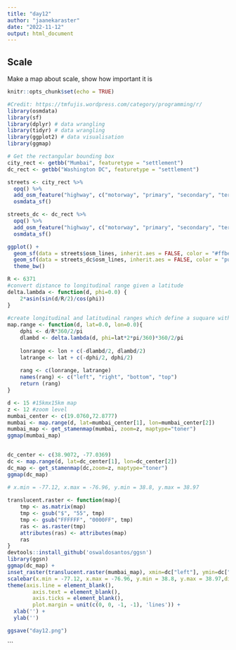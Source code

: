 ---
title: "day12"
author: "jaanekaraster"
date: "2022-11-12"
output: html_document
---
## Scale
Make a map about scale, show how important it is

```{r setup, include=FALSE}
knitr::opts_chunk$set(echo = TRUE)
```

```{r libraries}
#Credit: https://tmfujis.wordpress.com/category/programming/r/
library(osmdata)
library(sf)
library(dplyr) # data wrangling
library(tidyr) # data wrangling
library(ggplot2) # data visualisation
library(ggmap)
```


```{r code}
# Get the rectangular bounding box
city_rect <- getbb("Mumbai", featuretype = "settlement")
dc_rect <- getbb("Washington DC", featuretype = "settlement")

streets <- city_rect %>%
  opq() %>%
  add_osm_feature("highway", c("motorway", "primary", "secondary", "tertiary")) %>%
  osmdata_sf()

streets_dc <- dc_rect %>%
  opq() %>%
  add_osm_feature("highway", c("motorway", "primary", "secondary", "tertiary")) %>%
  osmdata_sf()

ggplot() + 
  geom_sf(data = streets$osm_lines, inherit.aes = FALSE, color = "#ffbe7f", size = .4, alpha = .8) +
  geom_sf(data = streets_dc$osm_lines, inherit.aes = FALSE, color = "purple", size = .4, alpha = .8) +
  theme_bw()

```


```{r conversion}
R <- 6371
#convert distance to longitudinal range given a latitude
delta.lambda <- function(d, phi=0.0) {
    2*asin(sin(d/R/2)/cos(phi))
}
 
#create longitudinal and latitudinal ranges which define a suquare with length d
map.range <- function(d, lat=0.0, lon=0.0){
    dphi <- d/R*360/2/pi
    dlambd <- delta.lambda(d, phi=lat*2*pi/360)*360/2/pi
 
    lonrange <- lon + c(-dlambd/2, dlambd/2)
    latrange <- lat + c(-dphi/2, dphi/2)
 
    rang <- c(lonrange, latrange)
    names(rang) <- c("left", "right", "bottom", "top")
    return (rang)
}
```

```{r conversion2}
d <- 15 #15kmx15km map
z <- 12 #zoom level
mumbai_center <- c(19.0760,72.8777)
mumbai <- map.range(d, lat=mumbai_center[1], lon=mumbai_center[2])
mumbai_map <- get_stamenmap(mumbai, zoom=z, maptype="toner")
ggmap(mumbai_map)

 
dc_center <- c(38.9072, -77.0369)
dc <- map.range(d, lat=dc_center[1], lon=dc_center[2])
dc_map <- get_stamenmap(dc,zoom=z, maptype="toner")
ggmap(dc_map)
```


```{r superimpose}
# x.min = -77.12, x.max = -76.96, y.min = 38.8, y.max = 38.97
	
translucent.raster <- function(map){
    tmp <- as.matrix(map)
    tmp <- gsub("$", "55", tmp)
    tmp <- gsub("FFFFFF", "0000FF", tmp)
    ras <- as.raster(tmp)
    attributes(ras) <- attributes(map)
    ras
}
devtools::install_github('oswaldosantos/ggsn')
library(ggsn)
ggmap(dc_map) + 
inset_raster(translucent.raster(mumbai_map), xmin=dc["left"], ymin=dc["bottom"], xmax=dc["right"], ymax=dc["top"]) +
scalebar(x.min = -77.12, x.max = -76.96, y.min = 38.8, y.max = 38.97,dist = 0.2, dist_unit = "km", transform = TRUE, model = "WGS84") + 
theme(axis.line = element_blank(),
        axis.text = element_blank(),
        axis.ticks = element_blank(),
        plot.margin = unit(c(0, 0, -1, -1), 'lines')) +
  xlab('') +
  ylab('')

ggsave("day12.png")

```
```